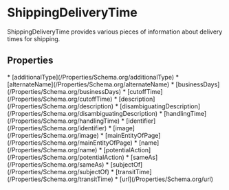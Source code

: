   
# ShippingDeliveryTime

ShippingDeliveryTime provides various pieces of information about delivery times for shipping.

## Properties

<Grid>
* [additionalType](/Properties/Schema.org/additionalType)
* [alternateName](/Properties/Schema.org/alternateName)
* [businessDays](/Properties/Schema.org/businessDays)
* [cutoffTime](/Properties/Schema.org/cutoffTime)
* [description](/Properties/Schema.org/description)
* [disambiguatingDescription](/Properties/Schema.org/disambiguatingDescription)
* [handlingTime](/Properties/Schema.org/handlingTime)
* [identifier](/Properties/Schema.org/identifier)
* [image](/Properties/Schema.org/image)
* [mainEntityOfPage](/Properties/Schema.org/mainEntityOfPage)
* [name](/Properties/Schema.org/name)
* [potentialAction](/Properties/Schema.org/potentialAction)
* [sameAs](/Properties/Schema.org/sameAs)
* [subjectOf](/Properties/Schema.org/subjectOf)
* [transitTime](/Properties/Schema.org/transitTime)
* [url](/Properties/Schema.org/url)
</Grid>


